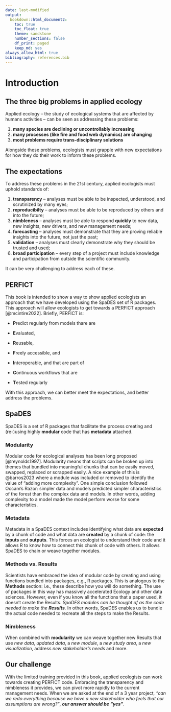 ```yaml
---
date: last-modified
output:
  bookdown::html_document2:
    toc: true
    toc_float: true
    theme: sandstone
    number_sections: false
    df_print: paged
    keep_md: yes
always_allow_html: true
bibliography: references.bib
---
```


# Introduction {.unnumbered}

## The three big problems in applied ecology

Applied ecology -- the study of ecological systems that are affected by
humans activities -- can be seen as addressing these problems:

1.  **many species are declining or uncontrollably increasing**
2.  **many processes (like fire and food web dynamics) are changing**
3.  **most problems require trans-disciplinary solutions**

Alongside these problems, ecologists must grapple with new expectations
for how they do their work to inform these problems.

## The expectations

To address these problems in the 21st century, applied ecologists must
uphold standards of:

1.  **transparency** -- analyses must be able to be inspected,
    understood, and scrutinized by many eyes;
2.  **reproducibilty** -- analyses must be able to be reproduced by
    others and into the future;
3.  **nimbleness** -- analyses must be able to respond **quickly** to
    new data, new insights, new drivers, and new management needs;
4.  **forecasting** -- analyses must demonstrate that they are proving
    reliable insights into the future, not just the past;
5.  **validation** -- analyses must clearly demonstrate why they should
    be trusted and used;
6.  **broad participation** -- every step of a project must include
    knowledge and participation from outside the scientific community.

It can be very challenging to address each of these.

## PERFICT

This book is intended to show a way to show applied ecologists an
approach that we have developed using the SpaDES set of R packages. This
approach will allow ecologists to get towards a PERFICT approach
[@mcintire2022]. Briefly, PERFICT is:

-   **P**redict regularly from models thare are

-   **E**valuated,

-   **R**eusable,

-   **F**reely accessible, and

-   **I**nteroperable, and that are part of

-   **C**ontinuous workflows that are

-   **T**ested regularly

With this approach, we can better meet the expectations, and better
address the problems.

## SpaDES

SpaDES is a set of R packages that facilitate the process creating and
(re-)using highly **modular** code that has **metadata** attached.

### Modularity

Modular code for ecological analyses has been long proposed
[@reynolds1997]. Modularity means that scripts can be broken up into
themes that bundled into meaningful chunks that can be easily moved,
swapped, replaced or scrapped easily. A nice example of this is
@barros2023 where a module was included or removed to identify the value
of "adding more complexity". One simple conclusion followed Occam's
Razor: simpler data and models predicted simpler characteristics of the
forest than the complex data and models. In other words, adding
complexity to a model made the model perform worse for some
characteristics.

### Metadata

Metadata in a SpaDES context includes identifying what data are
**expected** by a chunk of code and what data are **created** by a chunk
of code: the **inputs** and **outputs**. This forces an ecologist to
understand their code and it allows R to know how to connect this chunk
of code with others. It allows SpaDES to chain or weave together
modules.

### Methods vs. Results

Scientists have embraced the idea of modular code by creating and using
functions bundled into packages, e.g., R packages. This is analogous to
the **Methods** section: i.e., these describe how you will do something.
The use of packages in this way has massively accelerated Ecology and
other data sciences. However, even if you know all the functions that a
paper used, it doesn't create the Results. *SpaDES modules can be
thought of as the code needed to make the **Results**.* In other words,
SpaDES enables us to bundle the actual code needed to recreate all the
steps to make the Results.

### Nimbleness

When combined with **modularity** we can weave together new Results that
use *new data*, *updated data*, a *new module*, a *new study area*, a
*new visualization*, address *new stakeholder's needs* and more.

## Our challenge

With the limited training provided in this book, applied ecologists can
work towards creating PERFICT code. Embracing the transparency and
nimbleness it provides, we can pivot more rapidly to the current
management needs. When we are asked at the end of a 3 year project,
*"can we redo everything because we have a new stakeholder who feels
that our assumptions are wrong?"*, ***our answer should be "yes"***.
